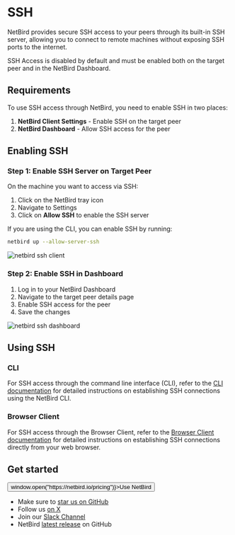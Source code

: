 
# SSH

NetBird provides secure SSH access to your peers through its built-in SSH server, allowing you to connect to remote machines without exposing SSH ports to the internet.

<Note>
    SSH Access is disabled by default and must be enabled both on the target peer and in the NetBird Dashboard.
</Note>


## Requirements

To use SSH access through NetBird, you need to enable SSH in two places:

1. **NetBird Client Settings** - Enable SSH on the target peer
2. **NetBird Dashboard** - Allow SSH access for the peer

## Enabling SSH

### Step 1: Enable SSH Server on Target Peer

On the machine you want to access via SSH:

1. Click on the NetBird tray icon
2. Navigate to Settings
3. Click on **Allow SSH** to enable the SSH server

If you are using the CLI, you can enable SSH by running:

```bash
netbird up --allow-server-ssh
```

<p>
    <img src="/docs-static/img/ssh/ssh-client.png" alt="netbird ssh client" className="imagewrapper" />
</p>

### Step 2: Enable SSH in Dashboard

1. Log in to your NetBird Dashboard
2. Navigate to the target peer details page
3. Enable SSH access for the peer
4. Save the changes

<p>
    <img src="/docs-static/img/ssh/ssh-dashboard.png" alt="netbird ssh dashboard" className="imagewrapper-big" />
</p>

## Using SSH

### CLI

For SSH access through the command line interface (CLI), refer to the [CLI documentation](/how-to/cli#ssh) for detailed instructions on establishing SSH connections using the NetBird CLI.

### Browser Client

For SSH access through the Browser Client, refer to the [Browser Client documentation](/how-to/browser-client#ssh-connection) for detailed instructions on establishing SSH connections directly from your web browser.

## Get started
<p float="center" >
    <Button name="button" className="button-5" onClick={() => window.open("https://netbird.io/pricing")}>Use NetBird</Button>
</p>

- Make sure to [star us on GitHub](https://github.com/netbirdio/netbird)
- Follow us [on X](https://x.com/netbird)
- Join our [Slack Channel](/slack-url)
- NetBird [latest release](https://github.com/netbirdio/netbird/releases) on GitHub
